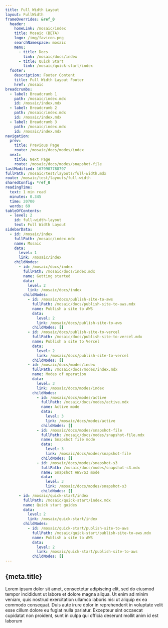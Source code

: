 ```yaml
---
title: Full Width Layout
layout: FullWidth
frameOverrides: &ref_0
  header:
    homeLink: /mosaic/index
    title: Mosaic (BETA)
    logo: /img/favicon.png
    searchNamespace: mosaic
    menu:
      - title: Docs
        link: /mosaic/docs/index
      - title: Quick Start
        link: /mosaic/quick-start/index
  footer:
    description: Footer Content
    title: Full Width Layout Footer
    href: /mosaic
breadcrumbs:
  - label: Breadcrumb 1
    path: /mosaic/index.mdx
    id: /mosaic/index.mdx
  - label: Breadcrumb 2
    path: /mosaic/index.mdx
    id: /mosaic/index.mdx
  - label: Breadcrumb 3
    path: /mosaic/index.mdx
    id: /mosaic/index.mdx
navigation:
  prev:
    title: Previous Page
    route: /mosaic/docs/modes/index
  next:
    title: Next Page
    route: /mosaic/docs/modes/snapshot-file
lastModified: 1679907788797
fullPath: /mosaic/test/layouts/full-width.mdx
route: /mosaic/test/layouts/full-width
sharedConfig: *ref_0
readingTime:
  text: 1 min read
  minutes: 0.345
  time: 20700
  words: 69
tableOfContents:
  - level: 2
    id: full-width-layout
    text: Full Width Layout
sidebarData:
  - id: /mosaic/index
    fullPath: /mosaic/index.mdx
    name: Mosaic
    data:
      level: 1
      link: /mosaic/index
    childNodes:
      - id: /mosaic/docs/index
        fullPath: /mosaic/docs/index.mdx
        name: Getting started
        data:
          level: 2
          link: /mosaic/docs/index
        childNodes:
          - id: /mosaic/docs/publish-site-to-aws
            fullPath: /mosaic/docs/publish-site-to-aws.mdx
            name: Publish a site to AWS
            data:
              level: 2
              link: /mosaic/docs/publish-site-to-aws
            childNodes: []
          - id: /mosaic/docs/publish-site-to-vercel
            fullPath: /mosaic/docs/publish-site-to-vercel.mdx
            name: Publish a site to Vercel
            data:
              level: 2
              link: /mosaic/docs/publish-site-to-vercel
            childNodes: []
          - id: /mosaic/docs/modes/index
            fullPath: /mosaic/docs/modes/index.mdx
            name: Modes of operation
            data:
              level: 3
              link: /mosaic/docs/modes/index
            childNodes:
              - id: /mosaic/docs/modes/active
                fullPath: /mosaic/docs/modes/active.mdx
                name: Active mode
                data:
                  level: 3
                  link: /mosaic/docs/modes/active
                childNodes: []
              - id: /mosaic/docs/modes/snapshot-file
                fullPath: /mosaic/docs/modes/snapshot-file.mdx
                name: Snapshot file mode
                data:
                  level: 3
                  link: /mosaic/docs/modes/snapshot-file
                childNodes: []
              - id: /mosaic/docs/modes/snapshot-s3
                fullPath: /mosaic/docs/modes/snapshot-s3.mdx
                name: Snapshot AWS/S3 mode
                data:
                  level: 3
                  link: /mosaic/docs/modes/snapshot-s3
                childNodes: []
      - id: /mosaic/quick-start/index
        fullPath: /mosaic/quick-start/index.mdx
        name: Quick start guides
        data:
          level: 2
          link: /mosaic/quick-start/index
        childNodes:
          - id: /mosaic/quick-start/publish-site-to-aws
            fullPath: /mosaic/quick-start/publish-site-to-aws.mdx
            name: Publish a site to AWS
            data:
              level: 2
              link: /mosaic/quick-start/publish-site-to-aws
            childNodes: []
---
```


## {meta.title}

Lorem ipsum dolor sit amet, consectetur adipiscing elit, sed do eiusmod tempor incididunt ut labore et dolore magna aliqua.
Ut enim ad minim veniam, quis nostrud exercitation ullamco laboris nisi ut aliquip ex ea commodo consequat.
Duis aute irure dolor in reprehenderit in voluptate velit esse cillum dolore eu fugiat nulla pariatur.
Excepteur sint occaecat cupidatat non proident, sunt in culpa qui officia deserunt mollit anim id est laborum
